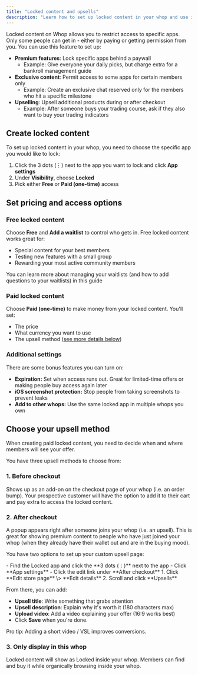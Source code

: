 ```yaml
---
title: "Locked content and upsells"
description: "Learn how to set up locked content in your whop and use it to upsell members"
---
```


Locked content on Whop allows you to restrict access to specific apps. Only some people can get in - either by paying or getting permission from you. You can use this feature to set up:

- **Premium features**: Lock specific apps behind a paywall
  - Example: Give everyone your daily picks, but charge extra for a bankroll management guide
- **Exclusive content**: Permit access to some apps for certain members only
  - Example: Create an exclusive chat reserved only for the members who hit a specific milestone
- **Upselling**: Upsell additional products during or after checkout
  - Example: After someone buys your trading course, ask if they also want to buy your trading indicators

## Create locked content

To set up locked content in your whop, you need to choose the specific app you would like to lock:

1. Click the 3 dots (⋮) next to the app you want to lock and click **App settings**
2. Under **Visibility**, choose **Locked**
3. Pick either **Free** or **Paid (one-time)** access

## Set pricing and access options

### Free locked content

Choose **Free** and **Add a waitlist** to control who gets in. Free locked content works great for:

- Special content for your best members
- Testing new features with a small group
- Rewarding your most active community members

<Card title="Learn more about waitlists" icon="list" href="/manage-your-whop/create-waitlist">
  You can learn more about managing your waitlists (and how to add questions to your waitlists) in this guide
</Card>

### Paid locked content

Choose **Paid (one-time)** to make money from your locked content. You'll set:

- The price
- What currency you want to use
- The upsell method ([see more details below](#choose-your-upsell-method))

### Additional settings

There are some bonus features you can turn on:

- **Expiration:** Set when access runs out. Great for limited-time offers or making people buy access again later
- **iOS screenshot protection:** Stop people from taking screenshots to prevent leaks
- **Add to other whops:** Use the same locked app in multiple whops you own

## Choose your upsell method

When creating paid locked content, you need to decide when and where members will see your offer. 

You have three upsell methods to choose from:

### 1. Before checkout

Shows up as an add-on on the checkout page of your whop (i.e. an order bump). Your prospective customer will have the option to add it to their cart and pay extra to access the locked content.

### 2. After checkout

A popup appears right after someone joins your whop (i.e. an upsell). This is great for showing premium content to people who have just joined your whop (when they already have their wallet out and are in the buying mood).

You have two options to set up your custom upsell page:

<Tabs>
  <Tab title="Option 1">
    - Find the Locked app and click the **3 dots (⋮)** next to the app
    - Click **App settings**
    - Click the edit link under **After checkout**
  </Tab>
  <Tab title="Option 2">
    1. Click **Edit store page** \> **Edit details**
    2. Scroll and click **Upsells**
  </Tab>
</Tabs>

From there, you can add:

- **Upsell title**: Write something that grabs attention
- **Upsell description**: Explain why it's worth it (180 characters max)
- **Upload video**: Add a video explaining your offer (16:9 works best)
- Click **Save** when you're done.

<Tip>
  Pro tip: Adding a short video / VSL improves conversions. 
</Tip>

### 3. Only display in this whop

Locked content will show as Locked inside your whop. Members can find and buy it while organically browsing inside your whop.